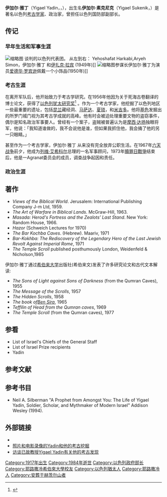 {{Infobox military person
|name=伊加尔·雅丁
|native_name=יגאל סוקניק
|native_name_lang=he
|birth_date={{birth date|1917|3|20|df=y}}
|death_date={{death date and age|1984|06|28|1917|3|20|df=y}}
|birth_place=[[奥斯曼帝国|奥斯曼帝国]][[耶路撒冷|耶路撒冷]]
|death_place=[[以色列|以色列]][[耶路撒冷|耶路撒冷]]
|image=Ygal Yadin - Lt Gel 1949-1952.jpg
|caption= 
|nickname= 
|allegiance=
{{plainlist|
*{{tsl|en|Haganah||Haganah}}
*[[以色列國防軍|以色列國防軍]]
}}
|serviceyears= 1932–52
| rank=[[File:IDF_rav_aluf.svg|30px]]{{tsl|en|Rav Aluf||Rav Aluf}} (highest rank)
*{{tsl|en|Ramatkal||Chief of Staff}}
|commands= 
|unit=
|battles=
{{plainlist|
*{{tsl|en|1936–1939 Arab revolt in Palestine||1936–1939 Arab revolt in Palestine}}
*[[第二次世界大战|第二次世界大战]]
*{{tsl|en|Israeli War of Independence|以色列獨立戰爭}}
}}
|awards= 
|laterwork=Archeologist
}}
'''伊加尔·雅丁'''（Yigael Yadin，{{lang-he-n|יִגָּאֵל יָדִין}}，{{bd|1917年|3月20日|1984年|6月28日}}），出生名'''伊加尔·素克尼克'''（Yigael Sukenik，{{lang|he-n|יגאל סוקניק}}）是著名以色列[[考古学|考古学家]]、政治家，曾担任以色列国防部副部长。

== 传记 ==

=== 早年生活和军事生涯 ===
[[File:Members_of_Israeli_Delegation_to_Armistice_talks_in_Rhodes,_January_1949.jpg|缩略图]] 谈判的以色列代表团。 从左到右： Yehoshafat Harkabi,Aryeh Simon，伊加尔·雅丁 和[[伊扎克·拉宾|伊扎克·拉宾]] (1949年)]]
[[File:Eduard_G_Robinson_-_Yigal_Yadin.jpg|缩略图]]参谋长伊加尔·雅丁为演员[[爱德华·罗宾逊|爱德华·罗宾逊]]佩戴一个小饰品(1950年)]]

=== 考古生涯 ===
在离开军队后，他开始致力于考古学研究。在1956年他因为关于死海古卷翻译的博士论文，获得了[[以色列奖|以色列犹太研究奖]]<ref name="prize">{{Cite web|url=http://cms.education.gov.il/EducationCMS/Units/PrasIsrael/Tashyag/Tashkab_Tashyag_Rikuz.htm?DictionaryKey=Tashtaz|title=Israel Prize Official Site – Recipients in 1956 (in Hebrew)|accessdate=2017-03-03|archive-date=2009-09-01|archive-url=https://web.archive.org/web/20090901195310/http://cms.education.gov.il/EducationCMS/Units/PrasIsrael/Tashyag/Tashkab_Tashyag_Rikuz.htm?DictionaryKey=Tashtaz|dead-url=no}}</ref> 。作为一个考古学家，他挖掘了以色列地区一些最重要的遗址，包括[[库姆兰|昆兰]]藏经洞、[[马萨达|马萨达]]、[[夏瑣|夏琐]]，和[[米吉多|米吉多]]。他将[[基色|基色]]发掘出的所罗门城门视为其考古学成就的高峰。他有时会被迫处理重要文物的盗窃事件，偶尔是知名政治军事要人。曾经有一个案子，盗贼被普遍认为是[[摩西·达扬|摩西·达扬]]独眼将军，他说：「我知道谁做的，我不会说他是谁，但如果我抓住他，我会捅了他的另一只眼睛。」

甚至作为一个考古学家，伊加尔·雅丁 从来没有完全放弃公职生活。在1967年[[第三次中东战争|六天战争]]前夕，他成为[[列维·艾希科尔|列维·艾希科尔]]总理的一名军事顾问，1973年[[贖罪日戰爭|贖罪日戰爭]]结束后，他是一Agranat委员会的成员，调查战争起因和责任。

=== 政治生涯 ===

== 著作 ==
* ''Views of the Biblical World''. Jerusalem: International Publishing Company J-m Ltd, 1959.
* ''The Art of Warfare in Biblical Lands''.  McGraw-Hill, 1963.
* ''Masada: Herod's Fortress and the Zealots’ Last Stand''. New York: Random House, 1966.
* ''Hazor'' (Schweich Lectures for 1970)
* ''The Bar Kochba Caves''. (Hebrew). Maariv, 1971
* ''Bar-Kokhba: The Rediscovery of the Legendary Hero of the Last Jewish Revolt Against Imperial Rome'', 1971
* ''The Temple Scroll'' published posthumously London, Weidenfeld & Nicholson,1985
伊加尔·雅丁通过[[耶路撒冷希伯來大學|希伯来大学]]出版社(希伯来文)发表了许多研究论文和古代文本解读:
* ''The Sons of Light against Sons of Darkness'' (from the Qumran Caves), 1955
* ''The Message of the Scrolls'', 1957
* ''The Hidden Scrolls'', 1958
* ''The book of[[便西拉智訓|Ben Sira]]'', 1965
* ''Teffilin of Head from the Qumran caves'', 1969
* ''The Temple Scroll'' (from the Qumran caves), 1977

== 参看 ==
* List of Israel's Chiefs of the General Staff
* List of Israel Prize recipients
* Yadin

== 参考文献 ==
{{reflist}}

== 参考书目 ==
* Neil A. Silberman "A Prophet from Amongst You: The Life of Yigael Yadin, Soldier, Scholar, and Mythmaker of Modern Israel" Addison Wesley (1994).

== 外部链接 ==
* {{MKlink|id=184}}
* [https://web.archive.org/web/20080117142713/http://www.yadinproductions.com/yadin_archeology.html 照片和电影录像的Yadin和他的考古挖掘]
* [https://web.archive.org/web/20150404015215/http://www.wysinfo.com/Dead_Sea/ds_Yigael_Yadin_Qumran.htm 访谈已故教授Yigael Yadin有关他的考古发现]
{{DEFAULTSORT:Yadin, Yigael}}
[[Category:1917年出生|Category:1917年出生]]
[[Category:1984年逝世|Category:1984年逝世]]
[[Category:以色列政府部长|Category:以色列政府部长]]
[[Category:耶路撒冷希伯來大學校友|Category:耶路撒冷希伯來大學校友]]
[[Category:以色列猶太人|Category:以色列猶太人]]
[[Category:耶路撒冷人|Category:耶路撒冷人]]
[[Category:安葬于赫茨尔山者|Category:安葬于赫茨尔山者]]